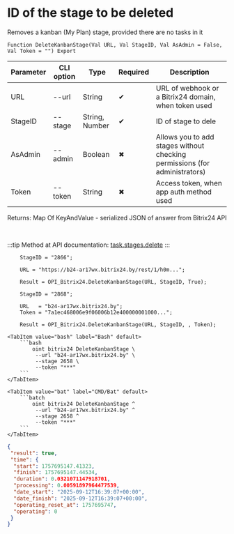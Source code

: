 ﻿---
sidebar_position: 3
description: ID of the stage to be deleted and other functions to work with Bitrix24 in the Open Integration Package, a free open-source integration library for 1C:Enterprise 8, OneScript and CLI
keywords: [1C, 1С, 1С:Enterprise, 1С:Enterprise 8.3, API, Integration, Services, Exchange, OneScript, CLI, Bitrix24]
---


# ID of the stage to be deleted
 Removes a kanban (My Plan) stage, provided there are no tasks in it



`Function DeleteKanbanStage(Val URL, Val StageID, Val AsAdmin = False, Val Token = "") Export`

  | Parameter | CLI option | Type | Required | Description |
  |-|-|-|-|-|
  | URL | --url | String | &#x2714; | URL of webhook or a Bitrix24 domain, when token used |
  | StageID | --stage | String, Number | &#x2714; | ID of stage to dele |
  | AsAdmin | --admin | Boolean | &#x2716; | Allows you to add stages without checking permissions (for administrators) |
  | Token | --token | String | &#x2716; | Access token, when app auth method used |

  
  Returns:  Map Of KeyAndValue - serialized JSON of answer from Bitrix24 API

<br/>

:::tip
Method at API documentation: [task.stages.delete](https://dev.1c-bitrix.ru/rest_help/tasks/task/kanban/task_stages_delete.php)
:::
<br/>



```bsl title="1C:Enterprise/OneScript code example"
    StageID = "2866";

    URL = "https://b24-ar17wx.bitrix24.by/rest/1/h0m...";

    Result = OPI_Bitrix24.DeleteKanbanStage(URL, StageID, True);

    StageID = "2868";

    URL   = "b24-ar17wx.bitrix24.by";
    Token = "7a1ec468006e9f06006b12e400000001000...";

    Result = OPI_Bitrix24.DeleteKanbanStage(URL, StageID, , Token);
```
 

 <Tabs>
  
    <TabItem value="bash" label="Bash" default>
        ```bash
            oint bitrix24 DeleteKanbanStage \
             --url "b24-ar17wx.bitrix24.by" \
             --stage 2658 \
             --token "***"
        ```
    </TabItem>
  
    <TabItem value="bat" label="CMD/Bat" default>
        ```batch
            oint bitrix24 DeleteKanbanStage ^
             --url "b24-ar17wx.bitrix24.by" ^
             --stage 2658 ^
             --token "***"
        ```
    </TabItem>
</Tabs>


```json title="Result"
{
 "result": true,
 "time": {
  "start": 1757695147.41323,
  "finish": 1757695147.44534,
  "duration": 0.0321071147918701,
  "processing": 0.00591897964477539,
  "date_start": "2025-09-12T16:39:07+00:00",
  "date_finish": "2025-09-12T16:39:07+00:00",
  "operating_reset_at": 1757695747,
  "operating": 0
 }
}
```
